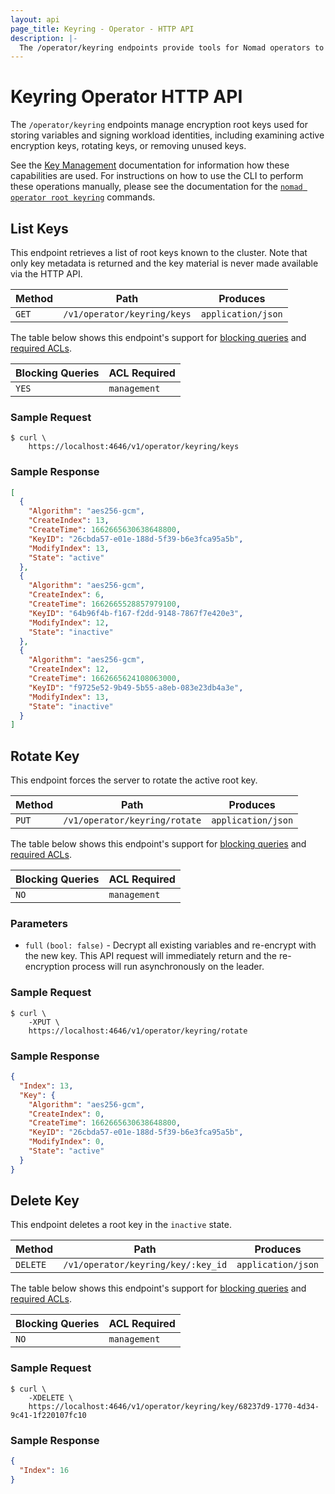 ```yaml
---
layout: api
page_title: Keyring - Operator - HTTP API
description: |-
  The /operator/keyring endpoints provide tools for Nomad operators to interact with the root keyring.
---
```


# Keyring Operator HTTP API

The `/operator/keyring` endpoints manage encryption root keys used for storing
variables and signing workload identities, including examining active encryption
keys, rotating keys, or removing unused keys.

See the [Key Management] documentation for information how these capabilities
are used. For instructions on how to use the CLI to perform these operations
manually, please see the documentation for the [`nomad operator root keyring`]
commands.

## List Keys

This endpoint retrieves a list of root keys known to the cluster. Note that only
key metadata is returned and the key material is never made available via the
HTTP API.

| Method | Path                        | Produces           |
|--------|-----------------------------|--------------------|
| `GET`  | `/v1/operator/keyring/keys` | `application/json` |

The table below shows this endpoint's support for [blocking queries] and
[required ACLs].

| Blocking Queries | ACL Required |
|------------------|--------------|
| `YES`            | `management` |

### Sample Request

```shell-session
$ curl \
    https://localhost:4646/v1/operator/keyring/keys
```

### Sample Response

```json
[
  {
    "Algorithm": "aes256-gcm",
    "CreateIndex": 13,
    "CreateTime": 1662665630638648800,
    "KeyID": "26cbda57-e01e-188d-5f39-b6e3fca95a5b",
    "ModifyIndex": 13,
    "State": "active"
  },
  {
    "Algorithm": "aes256-gcm",
    "CreateIndex": 6,
    "CreateTime": 1662665528857979100,
    "KeyID": "64b96f4b-f167-f2dd-9148-7867f7e420e3",
    "ModifyIndex": 12,
    "State": "inactive"
  },
  {
    "Algorithm": "aes256-gcm",
    "CreateIndex": 12,
    "CreateTime": 1662665624108063000,
    "KeyID": "f9725e52-9b49-5b55-a8eb-083e23db4a3e",
    "ModifyIndex": 13,
    "State": "inactive"
  }
]
```

## Rotate Key

This endpoint forces the server to rotate the active root key.

| Method | Path                          | Produces           |
|--------|-------------------------------|--------------------|
| `PUT`  | `/v1/operator/keyring/rotate` | `application/json` |

The table below shows this endpoint's support for [blocking queries] and
[required ACLs].

| Blocking Queries | ACL Required |
|------------------|--------------|
| `NO`             | `management` |


### Parameters

- `full` `(bool: false)` - Decrypt all existing variables and re-encrypt with
  the new key. This API request will immediately return and the re-encryption
  process will run asynchronously on the leader.


### Sample Request

```shell-session
$ curl \
    -XPUT \
    https://localhost:4646/v1/operator/keyring/rotate
```

### Sample Response

```json
{
  "Index": 13,
  "Key": {
    "Algorithm": "aes256-gcm",
    "CreateIndex": 0,
    "CreateTime": 1662665630638648800,
    "KeyID": "26cbda57-e01e-188d-5f39-b6e3fca95a5b",
    "ModifyIndex": 0,
    "State": "active"
  }
}
```

## Delete Key

This endpoint deletes a root key in the `inactive` state.

| Method   | Path                               | Produces           |
|----------|------------------------------------|--------------------|
| `DELETE` | `/v1/operator/keyring/key/:key_id` | `application/json` |

The table below shows this endpoint's support for [blocking queries] and
[required ACLs].

| Blocking Queries | ACL Required |
|------------------|--------------|
| `NO`             | `management` |

### Sample Request

```shell-session
$ curl \
    -XDELETE \
    https://localhost:4646/v1/operator/keyring/key/68237d9-1770-4d34-9c41-1f220107fc10
```


### Sample Response

```json
{
  "Index": 16
}
```


[Key Management]: /docs/concepts/key-management
[`nomad operator root keyring`]: /docs/commands/operator/root/keyring
[blocking queries]: /api-docs#blocking-queries
[required ACLs]: /api-docs#acls
